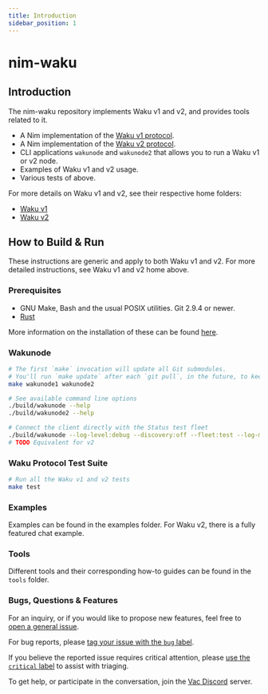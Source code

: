 ```yaml
---
title: Introduction
sidebar_position: 1
---
```


# nim-waku

## Introduction

The nim-waku repository implements Waku v1 and v2, and provides tools related to it.

- A Nim implementation of the [Waku v1 protocol](https://specs.vac.dev/waku/waku.html).
- A Nim implementation of the [Waku v2 protocol](https://specs.vac.dev/specs/waku/v2/waku-v2.html).
- CLI applications `wakunode` and `wakunode2` that allows you to run a Waku v1 or v2 node.
- Examples of Waku v1 and v2 usage.
- Various tests of above.

For more details on Waku v1 and v2, see their respective home folders:

- [Waku v1](waku/v1/README.md)
- [Waku v2](waku/v2/README.md)

## How to Build & Run

These instructions are generic and apply to both Waku v1 and v2. For more
detailed instructions, see Waku v1 and v2 home above.

### Prerequisites

* GNU Make, Bash and the usual POSIX utilities. Git 2.9.4 or newer.
* [Rust](https://www.rust-lang.org/)

More information on the installation of these can be found [here](https://github.com/status-im/nimbus#prerequisites).

### Wakunode

```bash
# The first `make` invocation will update all Git submodules.
# You'll run `make update` after each `git pull`, in the future, to keep those submodules up to date.
make wakunode1 wakunode2

# See available command line options
./build/wakunode --help
./build/wakunode2 --help

# Connect the client directly with the Status test fleet
./build/wakunode --log-level:debug --discovery:off --fleet:test --log-metrics
# TODO Equivalent for v2 
```

### Waku Protocol Test Suite

```bash
# Run all the Waku v1 and v2 tests
make test
```

### Examples

Examples can be found in the examples folder. For Waku v2, there is a fully
featured chat example.

### Tools

Different tools and their corresponding how-to guides can be found in the `tools` folder.

### Bugs, Questions & Features

For an inquiry, or if you would like to propose new features, feel free to [open a general issue](https://github.com/status-im/nim-waku/issues/new/).

For bug reports, please [tag your issue with the `bug` label](https://github.com/status-im/nim-waku/issues/new/).

If you believe the reported issue requires critical attention, please [use the `critical` label](https://github.com/status-im/nim-waku/issues/new?labels=critical,bug) to assist with triaging.

To get help, or participate in the conversation, join the [Vac Discord](https://discord.gg/KNj3ctuZvZ) server.
